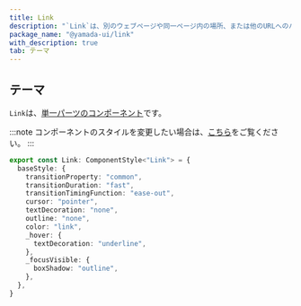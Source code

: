 ```yaml
---
title: Link
description: "`Link`は、別のウェブページや同一ページ内の場所、または他のURLへのハイパーリンクを作成するコンポーネントです。"
package_name: "@yamada-ui/link"
with_description: true
tab: テーマ
---
```


## テーマ

`Link`は、[単一パーツのコンポーネント](/styled-system/theming/component-styles#単一パーツのコンポーネント)です。

:::note
コンポーネントのスタイルを変更したい場合は、[こちら](/styled-system/theming/customize-theme#コンポーネントのスタイルを変更する)をご覧ください。
:::

```ts
export const Link: ComponentStyle<"Link"> = {
  baseStyle: {
    transitionProperty: "common",
    transitionDuration: "fast",
    transitionTimingFunction: "ease-out",
    cursor: "pointer",
    textDecoration: "none",
    outline: "none",
    color: "link",
    _hover: {
      textDecoration: "underline",
    },
    _focusVisible: {
      boxShadow: "outline",
    },
  },
}
```
